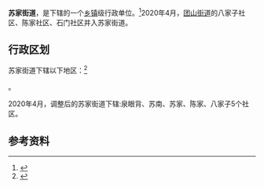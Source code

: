 {{中国乡级行政区|21/10/05/001/000
| 总面积 = 31.98平方公里
| 总人口 = 2.92万人
| 政府驻地 = 泉眼路89号
| 电话区号 = 419
}}

'''苏家街道'''，是{{PRC admin/fullname|21/10/05/001/000|3}}下辖的一个[[乡镇|乡镇]]级行政单位。<ref>{{PRC admin/ref sgc|{{PRC admin/parent|21/10/05/001/000}}}}</ref>2020年4月，[[团山街道|团山街道]]的八家子社区、陈家社区、石门社区并入苏家街道。

== 行政区划 ==

苏家街道下辖以下地区：<ref>{{PRC admin/ref sgc|21/10/05/001/000}}</ref>

{{PRC admin/children|21/10/05/001/000}}。

2020年4月，调整后的苏家街道下辖:泉眼背、苏南、苏家、陈家、八家子5个社区。

== 参考资料 ==

{{reflist}}

{{PRC admin/navcat|21/10/05/001/000}}